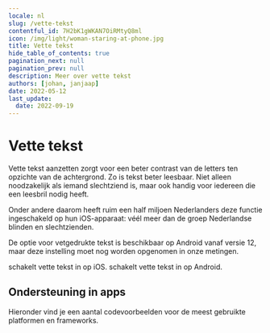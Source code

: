 ```yaml
---
locale: nl
slug: /vette-tekst
contentful_id: 7H2bK1gWKAN7OiRMtyQ8ml
icon: /img/light/woman-staring-at-phone.jpg
title: Vette tekst
hide_table_of_contents: true
pagination_next: null
pagination_prev: null
description: Meer over vette tekst
authors: [johan, janjaap]
date: 2022-05-12
last_update:
  date: 2022-09-19
---
```


# Vette tekst

Vette tekst aanzetten zorgt voor een beter contrast van de letters ten opzichte van de achtergrond. Zo is tekst beter leesbaar. Niet alleen noodzakelijk als iemand slechtziend is, maar ook handig voor iedereen die een leesbril nodig heeft.

Onder andere daarom heeft ruim een half miljoen Nederlanders deze functie ingeschakeld op hun iOS-apparaat: véél meer dan de groep Nederlandse blinden en slechtzienden.

De optie voor vetgedrukte tekst is beschikbaar op Android vanaf versie 12, maar deze instelling moet nog worden opgenomen in onze metingen.

<TwoColumnBlock>
  <LeftColumn>
    <ColumnRow>
      <PercentageBlock
        metrics={[
          { title: 'Vette tekst', key: 'ios-accessibility_is_bold_text_enabled-true', isPercentage: true }
        ]}
        linkLabel="Meer over vette tekst"
        linkUrl="/nl/stats/vette-tekst">
        schakelt vette tekst in op iOS.
      </PercentageBlock>
    </ColumnRow>
  </LeftColumn>
  <RightColumn>
    <ColumnRow>
      <PercentageBlock
        metrics={[
          { title: 'Vette tekst', key: 'android-preference_font_weight_adjustment-300', isPercentage: true }
        ]}
        linkLabel="Meer over vette tekst"
        linkUrl="/nl/stats/vette-tekst">
        schakelt vette tekst in op Android.
      </PercentageBlock>
    </ColumnRow>
  </RightColumn>
</TwoColumnBlock>

## Ondersteuning in apps

Hieronder vind je een aantal codevoorbeelden voor de meest gebruikte platformen en frameworks.

<CodeSample id="text-bold" locale="nl"/>
